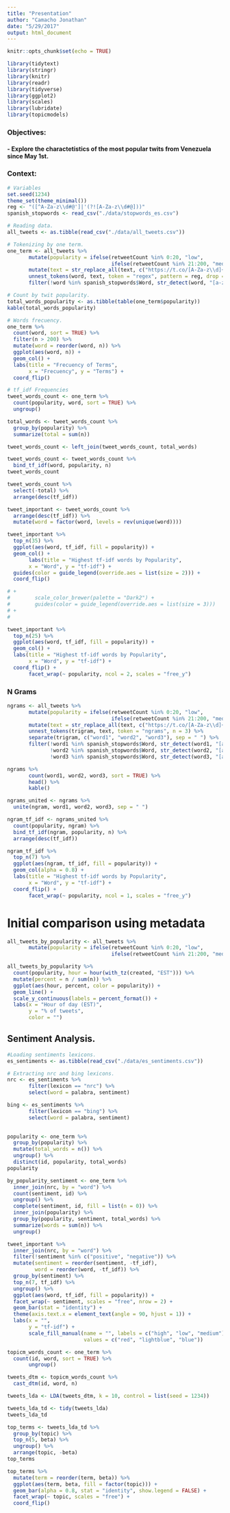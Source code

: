 ```yaml
---
title: "Presentation"
author: "Camacho Jonathan"
date: "5/29/2017"
output: html_document
---
```


```r
knitr::opts_chunk$set(echo = TRUE)
```

```r
library(tidytext)
library(stringr)
library(knitr)
library(readr)
library(tidyverse)
library(ggplot2)
library(scales)
library(lubridate)
library(topicmodels)
```

### Objectives:
#### - Explore the charactetistics of the most popular twits from Venezuela since May 1st.

### Context:

```r
# Variables
set.seed(1234)
theme_set(theme_minimal())
reg <- "([^A-Za-z\\d#@']|'(?![A-Za-z\\d#@]))"
spanish_stopwords <- read_csv("./data/stopwords_es.csv")
```

```r
# Reading data. 
all_tweets <- as.tibble(read_csv("./data/all_tweets.csv"))
```

```r
# Tokenizing by one term. 
one_term <- all_tweets %>%
       mutate(popularity = ifelse(retweetCount %in% 0:20, "low",
                                  ifelse(retweetCount %in% 21:200, "medium", "high"))) %>% 
       mutate(text = str_replace_all(text, c("https://t.co/[A-Za-z\\d]+|&amp;"), "")) %>%
       unnest_tokens(word, text, token = "regex", pattern = reg, drop = FALSE) %>%
       filter(!word %in% spanish_stopwords$Word, str_detect(word, "[a-z]"))
```

```r
# Count by twit popularity.
total_words_popularity <- as.tibble(table(one_term$popularity))
kable(total_words_popularity)
```

```r
# Words frecuency.
one_term %>%
  count(word, sort = TRUE) %>%
  filter(n > 200) %>%
  mutate(word = reorder(word, n)) %>%
  ggplot(aes(word, n)) +
  geom_col() +
  labs(title = "Frecuency of Terms",
       x = "Frecuency", y = "Terms") +
  coord_flip()
```

```r
# tf_idf Frequencies
tweet_words_count <- one_term %>%
  count(popularity, word, sort = TRUE) %>%
  ungroup()

total_words <- tweet_words_count %>%
  group_by(popularity) %>%
  summarize(total = sum(n))

tweet_words_count <- left_join(tweet_words_count, total_words)

tweet_words_count <- tweet_words_count %>%
  bind_tf_idf(word, popularity, n)
tweet_words_count

tweet_words_count %>%
  select(-total) %>%
  arrange(desc(tf_idf))

tweet_important <- tweet_words_count %>%
  arrange(desc(tf_idf)) %>%
  mutate(word = factor(word, levels = rev(unique(word))))
```

```r
tweet_important %>%
  top_n(35) %>%
  ggplot(aes(word, tf_idf, fill = popularity)) +
  geom_col() +
       labs(title = "Highest tf-idf words by Popularity",
       x = "Word", y = "tf-idf") +
  guides(color = guide_legend(override.aes = list(size = 2))) +
  coord_flip()

# +
#        scale_color_brewer(palette = "Dark2") +
#        guides(color = guide_legend(override.aes = list(size = 3)))
# +
#   
```

```r
tweet_important %>%
  top_n(25) %>%
  ggplot(aes(word, tf_idf, fill = popularity)) +
  geom_col() +
  labs(title = "Highest tf-idf words by Popularity",
       x = "Word", y = "tf-idf") +
  coord_flip() + 
       facet_wrap(~ popularity, ncol = 2, scales = "free_y")
```


### N Grams
```r
ngrams <- all_tweets %>%
       mutate(popularity = ifelse(retweetCount %in% 0:20, "low",
                                  ifelse(retweetCount %in% 21:200, "medium", "high"))) %>% 
       mutate(text = str_replace_all(text, c("https://t.co/[A-Za-z\\d]+|&amp;"), "")) %>%
       unnest_tokens(trigram, text, token = "ngrams", n = 3) %>%
       separate(trigram, c("word1", "word2", "word3"), sep = " ") %>%
       filter(!word1 %in% spanish_stopwords$Word, str_detect(word1, "[a-z]"), 
              !word2 %in% spanish_stopwords$Word, str_detect(word2, "[a-z]"),
              !word3 %in% spanish_stopwords$Word, str_detect(word3, "[a-z]"))
```


```r
ngrams %>% 
       count(word1, word2, word3, sort = TRUE) %>% 
       head() %>%
       kable()
```

```r
ngrams_united <- ngrams %>%
  unite(ngram, word1, word2, word3, sep = " ")

ngram_tf_idf <- ngrams_united %>%
  count(popularity, ngram) %>%
  bind_tf_idf(ngram, popularity, n) %>%
  arrange(desc(tf_idf))
```

```r
ngram_tf_idf %>%
  top_n(7) %>%
  ggplot(aes(ngram, tf_idf, fill = popularity)) +
  geom_col(alpha = 0.8) +
  labs(title = "Highest tf-idf words by Popularity",
       x = "Word", y = "tf-idf") +
  coord_flip() + 
       facet_wrap(~ popularity, ncol = 1, scales = "free_y")
```
# Initial comparison using metadata

```r
all_tweets_by_popularity <- all_tweets %>%
       mutate(popularity = ifelse(retweetCount %in% 0:20, "low",
                                  ifelse(retweetCount %in% 21:200, "medium", "high")))
```


```r
all_tweets_by_popularity %>%
  count(popularity, hour = hour(with_tz(created, "EST"))) %>%
  mutate(percent = n / sum(n)) %>%
  ggplot(aes(hour, percent, color = popularity)) +
  geom_line() +
  scale_y_continuous(labels = percent_format()) +
  labs(x = "Hour of day (EST)",
       y = "% of tweets",
       color = "")
```


## Sentiment Analysis.
```r
#Loading sentiments lexicons.
es_sentiments <- as.tibble(read_csv("./data/es_sentiments.csv"))

# Extracting nrc and bing lexicons. 
nrc <- es_sentiments %>%
       filter(lexicon == "nrc") %>%
       select(word = palabra, sentiment)

bing <- es_sentiments %>% 
       filter(lexicon == "bing") %>%
       select(word = palabra, sentiment)
       
```

```r
popularity <- one_term %>%
  group_by(popularity) %>%
  mutate(total_words = n()) %>%
  ungroup() %>%
  distinct(id, popularity, total_words)
popularity

by_popularity_sentiment <- one_term %>%
  inner_join(nrc, by = "word") %>%
  count(sentiment, id) %>%
  ungroup() %>%
  complete(sentiment, id, fill = list(n = 0)) %>%
  inner_join(popularity) %>%
  group_by(popularity, sentiment, total_words) %>%
  summarize(words = sum(n)) %>%
  ungroup()
```


```r
tweet_important %>%
  inner_join(nrc, by = "word") %>%
  filter(!sentiment %in% c("positive", "negative")) %>%
  mutate(sentiment = reorder(sentiment, -tf_idf),
         word = reorder(word, -tf_idf)) %>%
  group_by(sentiment) %>%
  top_n(7, tf_idf) %>%
  ungroup() %>%
  ggplot(aes(word, tf_idf, fill = popularity)) +
  facet_wrap(~ sentiment, scales = "free", nrow = 2) +
  geom_bar(stat = "identity") +
  theme(axis.text.x = element_text(angle = 90, hjust = 1)) +
  labs(x = "",
       y = "tf-idf") + 
       scale_fill_manual(name = "", labels = c("high", "low", "medium"),
                         values = c("red", "lightblue", "blue"))
```

```r
topicm_words_count <- one_term %>%
  count(id, word, sort = TRUE) %>%
       ungroup()

tweets_dtm <- topicm_words_count %>%
  cast_dtm(id, word, n)

tweets_lda <- LDA(tweets_dtm, k = 10, control = list(seed = 1234))

tweets_lda_td <- tidy(tweets_lda)
tweets_lda_td

top_terms <- tweets_lda_td %>%
  group_by(topic) %>%
  top_n(5, beta) %>%
  ungroup() %>%
  arrange(topic, -beta)
top_terms

top_terms %>%
  mutate(term = reorder(term, beta)) %>%
  ggplot(aes(term, beta, fill = factor(topic))) +
  geom_bar(alpha = 0.8, stat = "identity", show.legend = FALSE) +
  facet_wrap(~ topic, scales = "free") +
  coord_flip()
```






